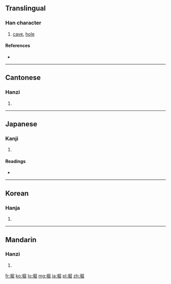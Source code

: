==Translingual==

===Han character===
{{Han char|rn=32|rad=土|as=08|sn=11|four=4717<sub>2</sub>|canj=土尸山山 (GSUU)}}

# [[cave]], [[hole]]

====References====
* {{Han ref|kx=0231.210|dkj=05205|dj=0468.130|hdz=10459.020|uh=5800|ud=22528|bh=D4B3|bd=54451}}

----

==Cantonese==

===Hanzi===
{{yue-hanzi|jyut=|y=fat1}}

# {{defn|Cantonese|sort=土08}}

----

==Japanese==

===Kanji===
{{ja-kanji|grade=c|rs=土08}}

# {{defn|Japanese|sort=土08}}

====Readings====
* {{ja-readings|on=[[くつ]] (kutsu)|kun=[[ほり]] (hori), [[ほる]] (horu), [[あな]] (ana)}}

----

==Korean==

===Hanja===
{{ko-hanja|hangeul=굴|rv=gul|mr=kul}}

# {{defn|Korean|sort=土08}}

----

==Mandarin==

===Hanzi===
{{cmn-hanzi|pin=[[bèng]] ([[beng4]]), [[kū]] ([[ku1]])|wg=peng<sup>4</sup>, k'u<sup>1</sup>}}

# {{defn|Mandarin|sort=土08}}

[[fr:堀]]
[[ko:堀]]
[[lo:堀]]
[[mg:堀]]
[[ja:堀]]
[[pl:堀]]
[[zh:堀]]